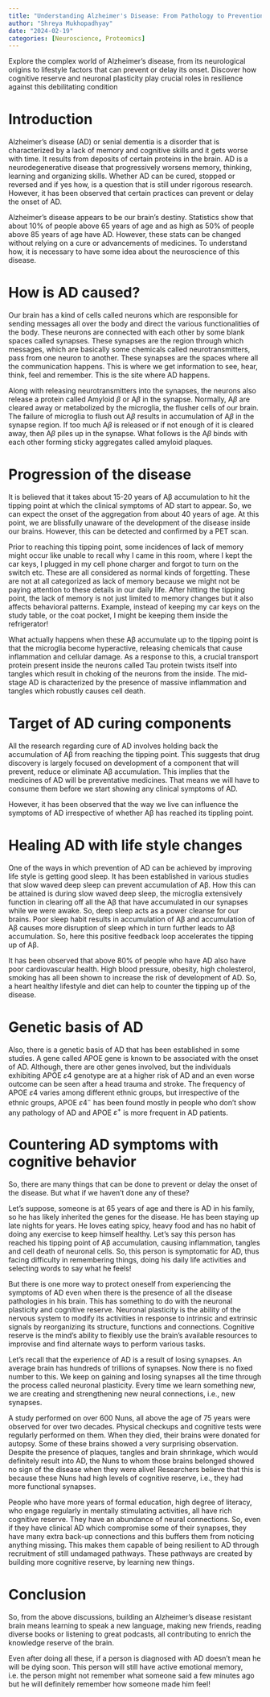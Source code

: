 ---
title: "Understanding Alzheimer's Disease: From Pathology to Prevention and Resilience"
author: "Shreya Mukhopadhyay"
date: "2024-02-19"
categories: [Neuroscience, Proteomics]
---
Explore the complex world of Alzheimer's disease, from its neurological origins to lifestyle factors that can prevent or delay its onset. Discover how cognitive reserve and neuronal plasticity play crucial roles in resilience against this debilitating condition

# Introduction
Alzheimer’s disease (AD) or senial dementia is a disorder that is characterized by a lack of memory and cognitive skills and it gets worse with time. It results from deposits of certain proteins in the brain. AD is a neurodegenerative disease that progressively worsens memory, thinking, learning and organizing skills. Whether AD can be cured, stopped or reversed and if yes how, is a question that is still under rigorous research. However, it has been observed that certain practices can prevent or delay the onset of AD.

Alzheimer’s disease appears to be our brain’s destiny. Statistics show that about 10% of people above 65 years of age and as high as 50% of people above 85 years of age have AD. However, these stats can be changed without relying on a cure or advancements of medicines. To understand how, it is necessary to have some idea about the neuroscience of this disease.

# How is AD caused? 
Our brain has a kind of cells called neurons which are responsible for sending messages all over the body and direct the various functionalities of the body. These neurons are connected with each other by some blank spaces called synapses. These synapses are the region through which messages, which are basically some chemicals called neurotransmitters, pass from one neuron to another. These synapses are the spaces where all the communication happens. This is where we get information to see, hear, think, feel and remember. This is the site where AD happens.

Along with releasing neurotransmitters into the synapses, the neurons also release a protein called Amyloid $\beta$ or A$\beta$ in the synapse. Normally, A$\beta$ are cleared away or metabolized by the microglia, the flusher cells of our brain. The failure of microglia to flush out A$\beta$ results in accumulation of A$\beta$ in the synapse region. If too much A$\beta$ is released or if not enough of it is cleared away, then A$\beta$ piles up in the synapse. What follows is the A$\beta$ binds with each other forming sticky aggregates called amyloid plaques.


# Progression of the disease
It is believed that it takes about 15-20 years of Aβ accumulation to hit the tipping point at which the clinical symptoms of AD start to appear. So, we can expect the onset of the aggregation from about 40 years of age. At this point, we are blissfully unaware of the development of the disease inside our brains. However, this can be detected and confirmed by a PET scan.

Prior to reaching this tipping point, some incidences of lack of memory might occur like unable to recall why I came in this room, where I kept the car keys, I plugged in my cell phone charger and forgot to turn on the switch etc. These are all considered as normal kinds of forgetting. These are not at all categorized as lack of memory because we might not be paying attention to these details in our daily life. After hitting the tipping point, the lack of memory is not just limited to memory changes but it also affects behavioral patterns. Example, instead of keeping my car keys on the study table, or the coat pocket, I might be keeping them inside the refrigerator!

What actually happens when these Aβ accumulate up to the tipping point is that the microglia become hyperactive, releasing chemicals that cause inflammation and cellular damage. As a response to this, a crucial transport protein present inside the neurons called Tau protein twists itself into tangles which result in choking of the neurons from the inside. The mid-stage AD is characterized by the presence of massive inflammation and tangles which robustly causes cell death. 

# Target of AD curing components
All the research regarding cure of AD involves holding back the accumulation of Aβ from reaching the tipping point. This suggests that drug discovery is largely focused on development of a component that will prevent, reduce or eliminate Aβ accumulation. This implies that the medicines of AD will be preventative medicines. That means we will have to consume them before we start showing any clinical symptoms of AD.

However, it has been observed that the way we live can influence the symptoms of AD irrespective of whether Aβ has reached its tippling point.

# Healing AD with life style changes
One of the ways in which prevention of AD can be achieved by improving life style is getting good sleep. It has been established in various studies that slow waved deep sleep can prevent accumulation of Aβ. How this can be attained is during slow waved deep sleep, the microglia extensively function in clearing off all the Aβ that have accumulated in our synapses while we were awake. So, deep sleep acts as a power cleanse for our brains. Poor sleep habit results in accumulation of Aβ and accumulation of Aβ causes more disruption of sleep which in turn further leads to Aβ accumulation. So, here this positive feedback loop accelerates the tipping up of Aβ.

It has been observed that above 80% of people who have AD also have poor cardiovascular health. High blood pressure, obesity, high cholesterol, smoking has all been shown to increase the risk of development of AD. So, a heart healthy lifestyle and diet can help to counter the tipping up of the disease.

# Genetic basis of AD
Also, there is a genetic basis of AD that has been established in some studies. A gene called APOE gene is known to be associated with the onset of AD. Although, there are other genes involved, but the individuals exhibiting APOE $\varepsilon 4$  genotype are at a higher risk of AD and an even worse outcome can be seen after a head trauma and stroke. The frequency of APOE $\varepsilon 4$  varies among different ethnic groups, but irrespective of the ethnic groups, APOE $\varepsilon 4^{-}$  has been found mostly in people who don’t show any pathology of AD and APOE $\varepsilon^{+}$ is more frequent in AD patients.

# Countering AD symptoms with cognitive behavior
So, there are many things that can be done to prevent or delay the onset of the disease. But what if we haven’t done any of these?

Let’s suppose, someone is at 65 years of age and there is AD in his family, so he has likely inherited the genes for the disease. He has been staying up late nights for years. He loves eating spicy, heavy food and has no habit of doing any exercise to keep himself healthy. Let’s say this person has reached his tipping point of Aβ accumulation, causing inflammation, tangles and cell death of neuronal cells. So, this person is symptomatic for AD, thus facing difficulty in remembering things, doing his daily life activities and selecting words to say what he feels!

But there is one more way to protect oneself from experiencing the symptoms of AD even when there is the presence of all the disease pathologies in his brain. This has something to do with the neuronal plasticity and cognitive reserve. Neuronal plasticity is the ability of the nervous system to modify its activities in response to intrinsic and extrinsic signals by reorganizing its structure, functions and connections. Cognitive reserve is the mind’s ability to flexibly use the brain’s available resources to improvise and find alternate ways to perform various tasks.

Let’s recall that the experience of AD is a result of losing synapses. An average brain has hundreds of trillions of synapses. Now there is no fixed number to this. We keep on gaining and losing synapses all the time through the process called neuronal plasticity. Every time we learn something new, we are creating and strengthening new neural connections, i.e., new synapses.

A study performed on over 600 Nuns, all above the age of 75 years were observed for over two decades. Physical checkups and cognitive tests were regularly performed on them. When they died, their brains were donated for autopsy. Some of these brains showed a very surprising observation. Despite the presence of plaques, tangles and brain shrinkage, which would definitely result into AD, the Nuns to whom those brains belonged showed no sign of the disease when they were alive! Researchers believe that this is because these Nuns had high levels of cognitive reserve, i.e., they had more functional synapses.

People who have more years of formal education, high degree of literacy, who engage regularly in mentally stimulating activities, all have rich cognitive reserve. They have an abundance of neural connections. So, even if they have clinical AD which compromise some of their synapses, they have many extra back-up connections and this buffers them from noticing anything missing. This makes them capable of being resilient to AD through recruitment of still undamaged pathways. These pathways are created by building more cognitive reserve, by learning new things.

# Conclusion
So, from the above discussions, building an Alzheimer’s disease resistant brain means learning to speak a new language, making new friends, reading diverse books or listening to great podcasts, all contributing to enrich the knowledge reserve of the brain. 

Even after doing all these, if a person is diagnosed with AD doesn’t mean he will be dying soon. This person will still have active emotional memory, i.e. the person might not remember what someone said a few minutes ago but he will definitely remember how someone made him feel!
